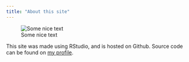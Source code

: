 ```yaml
---
title: "About this site"
---
```

![Some nice text](images/abstract-art-background-430207.jpg)

This site was made using RStudio, and is hosted on Github. Source code can be found on [my profile](https://github.com/asefaha/asefaha.github.io).

